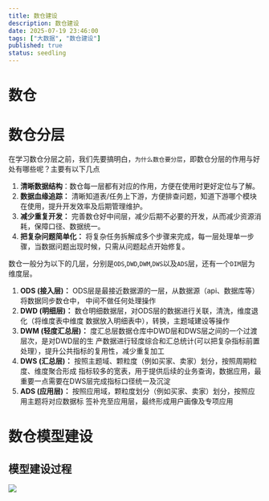 ```yaml
---
title: 数仓建设
description: 数仓建设
date: 2025-07-19 23:46:00
tags: ["大数据", "数仓建设"]
published: true
status: seedling
---
```


# 数仓

# 数仓分层
在学习数仓分层之前，我们先要搞明白，`为什么数仓要分层`，即数仓分层的作用与好处有哪些呢？主要有以下几点
1. **清晰数据结构**：数仓每一层都有对应的作用，方便在使用时更好定位与了解。
2. **数据血缘追踪：** 清晰知道表/任务上下游，方便排查问题，知道下游哪个模块在使用，提升开发效率及后期管理维护。
3. **减少重复开发：** 完善数仓好中间层，减少后期不必要的开发，从而减少资源消耗，保障口径、数据统一。
4. **把复杂问题简单化：** 将复杂任务拆解成多个步骤来完成，每一层处理单一步骤，当数据问题出现时候，只需从问题起点开始修复。

数仓一般分为以下的几层，分别是`ODS`,`DWD`,`DWM`,`DWS`以及`ADS`层，还有一个`DIM`层为维度层。
1. **ODS (接入层)：** ODS层是最接近数据源的一层，从数据源（api、数据库等）将数据同步数仓中，
中间不做任何处理操作
2. **DWD (明细层)：** 数仓明细数据层，对ODS层的数据进行关联，清洗，维度退化（将维度表中维度
数据放入明细表中），转换，主题域建设等操作
3. **DWM (轻度汇总层)：** 度汇总层数据仓库中DWD层和DWS层之间的一个过渡层次，是对DWD层的生
产数据进行轻度综合和汇总统计(可以把复杂指标前置处理），提升公共指标的复用性，减少重复加工
4. **DWS (汇总层)：** 按照主题域、颗粒度（例如买家、卖家）划分，按照周期粒度、维度聚合形成
指标较多的宽表，用于提供后续的业务查询，数据应用，最重要一点需要在DWS层完成指标口径统一及沉淀
5. **ADS (应用层)：** 按照应用域，颗粒度划分（例如买家、卖家）划分，按照应用主题将对应数据标
签补充至应用层，最终形成用户画像及专项应用

# 数仓模型建设

## 模型建设过程
![](./imgs/model-construction-process.png)

